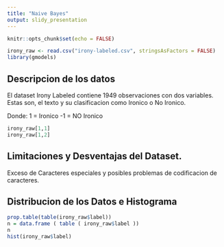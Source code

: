 ---
title: "Naive Bayes"
output: slidy_presentation
---

```{r setup, include=FALSE}
knitr::opts_chunk$set(echo = FALSE)
```

```{r, echo=FALSE}
irony_raw <- read.csv("irony-labeled.csv", stringsAsFactors = FALSE)
library(gmodels)
```


## Descripcion de los datos
El dataset Irony Labeled contiene 1949 observaciones con dos variables. Estas son, el texto y su clasificacion como Ironico o No Ironico.

Donde: 
1 = Ironico
-1 = NO Ironico

```{r,echo=TRUE}
irony_raw[1,1]
irony_raw[1,2]
```

## Limitaciones y Desventajas del Dataset.
Exceso de Caracteres especiales y posibles problemas de codificacion de caracteres.

## Distribucion de los Datos e Histograma
```{r}
prop.table(table(irony_raw$label))
n = data.frame ( table ( irony_raw$label ))
n
hist(irony_raw$label)
```

